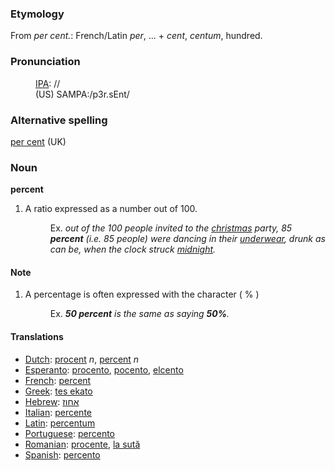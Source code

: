 ===Etymology===

From ''per cent.'': French/Latin ''per'', ... + ''cent'', ''centum'', hundred.

===Pronunciation===
:[[IPA]]: //
:(US) SAMPA:/p3r.sEnt/

===Alternative spelling===
[[per cent]] (UK)

===Noun===

'''percent''' 
# A ratio expressed as a number out of 100.
#:Ex. ''out of the 100 people invited to the [[christmas]] party, 85 '''percent''' (i.e. 85 people) were dancing in their [[underwear]], drunk as can be, when the clock struck [[midnight]].''

====Note====
# A percentage is often expressed with the character ( % )
#:Ex. '''''50 percent''' is the same as saying '''50%'''.''

====Translations====
*[[Dutch]]: [[procent]] ''n'', [[percent]] ''n''
*[[Esperanto]]: [[procento]], [[pocento]], [[elcento]]
*[[French]]: [[percent]]
*[[Greek]]: [[tes ekato]]
*[[Hebrew]]: [[אחוז]]
*[[Italian]]: [[percente]]
*[[Latin]]: [[percentum]]
*[[Portuguese]]: [[percento]]
*[[Romanian]]: [[procente]], [[la sută]]
*[[Spanish]]: [[percento]]